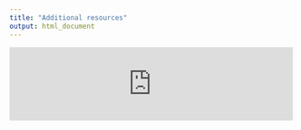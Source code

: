 ```yaml
---
title: "Additional resources"
output: html_document
---
```

<iframe src="https://fmendez.shinyapps.io/template/" style="width: 500px; height: 130px; border: 0px"></iframe>

